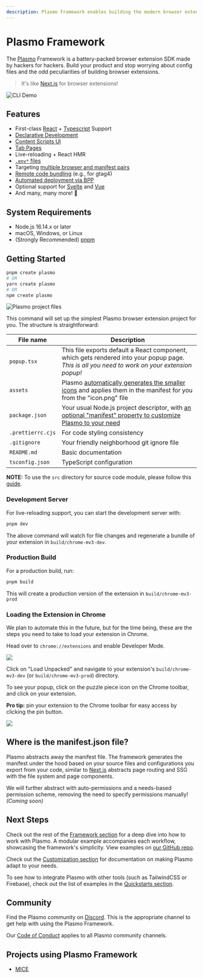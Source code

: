 ```yaml
---
description: Plasmo Framework enables building the modern browser extension a breeze. Get started in less than a minute getting your extension up and running!
---
```




# Plasmo Framework

<ShieldBanners />

The [Plasmo](https://www.plasmo.com/) Framework is a battery-packed browser extension SDK made by hackers for hackers. Build your product and stop worrying about config files and the odd peculiarities of building browser extensions.

> It's like [Next.js](https://nextjs.org/) for browser extensions!

![CLI Demo](https://www.plasmo.com/assets/plasmo-cli-demo.gif)

## Features

- First-class [React](https://reactjs.org/) + [Typescript](https://www.typescriptlang.org/) Support
- [Declarative Development](/framework#where-is-the-manifestjson-file)
- [Content Scripts UI](/csui)
- [Tab Pages](/framework/tab-pages)
- Live-reloading + React HMR
- [`.env*` files](/framework/env)
- Targeting [multiple browser and manifest pairs](/framework/workflows/build#with-specific-target)
- [Remote code bundling](/framework/remote-code) (e.g., for gtag4)
- [Automated deployment via BPP](/framework/workflows/submit)
- Optional support for [Svelte](https://github.com/PlasmoHQ/with-svelte) and [Vue](https://github.com/PlasmoHQ/with-vue)
- And many, many more! 🚀

## System Requirements

- Node.js 16.14.x or later
- macOS, Windows, or Linux
- (Strongly Recommended) [pnpm](https://pnpm.io/)

## Getting Started

```sh
pnpm create plasmo
# OR
yarn create plasmo
# OR
npm create plasmo
```

![Plasmo project files](@screenshots/file_structure.png)

This command will set up the simplest Plasmo browser extension project for you. The structure is straightforward:

| File name         | Description                                                                                                                                       |
| ----------------- | ------------------------------------------------------------------------------------------------------------------------------------------------- |
| `popup.tsx`       | This file exports default a React component, which gets rendered into your popup page. _This is all you need to work on your extension popup!_    |
| `assets`          | Plasmo [automatically generates the smaller icons](/framework/icon) and applies them in the manifest for you from the "icon.png" file             |
| `package.json`    | Your usual Node.js project descriptor, with [an optional "manifest" property to customize Plasmo to your need](/framework/customization/manifest) |
| `.prettierrc.cjs` | For code styling consistency                                                                                                                      |
| `.gitignore`      | Your friendly neighborhood git ignore file                                                                                                        |
| `README.md`       | Basic documentation                                                                                                                               |
| `tsconfig.json`   | TypeScript configuration                                                                                                                          |

<Callout emoji="📢">

**NOTE:** To use the `src` directory for source code module, please follow this
[guide](/framework/customization/src).

</Callout>

### Development Server

For live-reloading support, you can start the development server with:

```sh
pnpm dev
```

The above command will watch for file changes and regenerate a bundle of your extension in `build/chrome-mv3-dev`.

### Production Build

For a production build, run:

```sh
pnpm build
```

This will create a production version of the extension in `build/chrome-mv3-prod`

### Loading the Extension in Chrome

We plan to automate this in the future, but for the time being, these are the steps you need to take to load your extension in Chrome.

Head over to `chrome://extensions` and enable Developer Mode.

![](@screenshots/developer_mode.png)

Click on "Load Unpacked" and navigate to your extension's `build/chrome-mv3-dev` (or `build/chrome-mv3-prod`) directory.

To see your popup, click on the puzzle piece icon on the Chrome toolbar, and click on your extension.

<Callout>

**Pro tip:** pin your extension to the Chrome toolbar for easy access by clicking the pin button.

</Callout>

![](@screenshots/popup_example.png)

## Where is the manifest.json file?

Plasmo abstracts away the manifest file. The framework generates the manifest under the hood based on your source files and configurations you export from your code, similar to [Next.js](https://nextjs.org/) abstracts page routing and SSG with the file system and page components.

We will further abstract with auto-permissions and a needs-based permission scheme, removing the need to specify permissions manually! _(Coming soon)_

## Next Steps

Check out the rest of the [Framework section](/framework/ext-pages) for a deep dive into how to work with Plasmo. A modular example accompanies each workflow, showcasing the framework's simplicity. View examples on [our GitHub repo](https://github.com/PlasmoHQ/examples).

Check out the [Customization section](/framework/customization) for documentation on making Plasmo adapt to your needs.

To see how to integrate Plasmo with other tools (such as TailwindCSS or Firebase), check out the list of examples in the [Quickstarts section](/quickstarts).

## Community

Find the Plasmo community on [Discord](https://www.plasmo.com/s/d). This is the appropriate channel to get help with using the Plasmo Framework.

Our [Code of Conduct](https://github.com/PlasmoHQ/plasmo/blob/main/.github/CODE_OF_CONDUCT.md) applies to all Plasmo community channels.

## Projects using Plasmo Framework

- [MICE](https://github.com/PlasmoHQ/mice)
